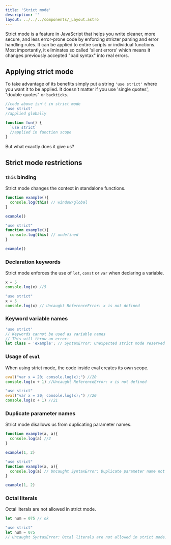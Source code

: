 ```yaml
---
title: 'Strict mode'
description: ''
layout: ../../../components/_Layout.astro
---
```


Strict mode is a feature in JavaScript that helps you write cleaner, more secure, and less error-prone code by enforcing stricter parsing and error handling rules. It can be applied to entire scripts or individual functions. Most importantly, it eliminates so called 'silent errors' which means it changes previously accepted "bad syntax" into real errors.

## Applying strict mode

To take advantage of its benefits simply put a string `'use strict'` where you want it to be applied. It doesn't matter if you use 'single quotes', "double quotes" or `backticks`.

```javascript
//code above isn't in strict mode
'use strict'
//applied globally
```

```javascript
function fun() {
  `use strict`
  //applied in function scope
}
```

But what exactly does it give us?

## Strict mode restrictions

### `this` binding

Strict mode changes the context in standalone functions.

```javascript
function example(){
  console.log(this) // window/global
}

example()
```

```javascript
"use strict"
function example(){
  console.log(this) // undefined
}

example()
```

### Declaration keywords

Strict mode enforces the use of `let`, `const` or `var` when declaring a variable.

```javascript
x = 5
console.log(x) //5
```

```javascript
"use strict"
x = 5
console.log(x) // Uncaught ReferenceError: x is not defined 
```

### Keyword variable names

```javascript
'use strict'
// Keywords cannot be used as variable names
// This will throw an error:
let class = 'example'; // SyntaxError: Unexpected strict mode reserved word
```

### Usage of `eval`

When using strict mode, the code inside eval creates its own scope.

```javascript
eval("var x = 20; console.log(x);") //20
console.log(x + 1) //Uncaught ReferenceError: x is not defined 
```

```javascript
"use strict"
eval("var x = 20; console.log(x);") //20
console.log(x + 1) //21
```

### Duplicate parameter names

Strict mode disallows us from duplicating parameter names.

```javascript
function example(a, a){
  console.log(a) //2
}

example(1, 2)
```

```javascript
"use strict"
function example(a, a){
  console.log(a) // Uncaught SyntaxError: Duplicate parameter name not allowed in this context
}

example(1, 2)
```

### Octal literals

Octal literals are not allowed in strict mode.

```javascript
let num = 075 // ok
```

```javascript
"use strict"
let num = 075
// Uncaught SyntaxError: Octal literals are not allowed in strict mode.
```

